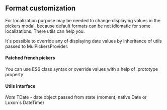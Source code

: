 
<PageMeta title="Formats" />

## Format customization

For localization purpose may be needed to change displaying values in the pickers modal,
because default formats can be not idiomatic for some localizations. There utils can help you.

<Ad />

It`s possible to override any of displaying date values by inheritance of utils passed to
MuiPickersProvider.

#### Patched french pickers
You can use ES6 class syntax or override values with a help of .prototype property

<Example source={FormatsExample} />

#### Utils interface
*Note* TDate - date object passed from state (moment, native Date or Luxon`s DateTime)

<Code language="ts" children={utilsInterfaceCode} />
